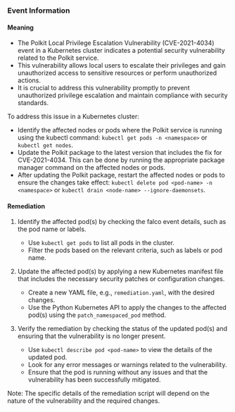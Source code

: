 
### Event Information

#### Meaning

- The Polkit Local Privilege Escalation Vulnerability (CVE-2021-4034) event in a Kubernetes cluster indicates a potential security vulnerability related to the Polkit service.
- This vulnerability allows local users to escalate their privileges and gain unauthorized access to sensitive resources or perform unauthorized actions.
- It is crucial to address this vulnerability promptly to prevent unauthorized privilege escalation and maintain compliance with security standards.

To address this issue in a Kubernetes cluster:
- Identify the affected nodes or pods where the Polkit service is running using the kubectl command: `kubectl get pods -n <namespace>` or `kubectl get nodes`.
- Update the Polkit package to the latest version that includes the fix for CVE-2021-4034. This can be done by running the appropriate package manager command on the affected nodes or pods.
- After updating the Polkit package, restart the affected nodes or pods to ensure the changes take effect: `kubectl delete pod <pod-name> -n <namespace>` or `kubectl drain <node-name> --ignore-daemonsets`.

#### Remediation

1. Identify the affected pod(s) by checking the falco event details, such as the pod name or labels.
   - Use `kubectl get pods` to list all pods in the cluster.
   - Filter the pods based on the relevant criteria, such as labels or pod name.

2. Update the affected pod(s) by applying a new Kubernetes manifest file that includes the necessary security patches or configuration changes.
   - Create a new YAML file, e.g., `remediation.yaml`, with the desired changes.
   - Use the Python Kubernetes API to apply the changes to the affected pod(s) using the `patch_namespaced_pod` method.

3. Verify the remediation by checking the status of the updated pod(s) and ensuring that the vulnerability is no longer present.
   - Use `kubectl describe pod <pod-name>` to view the details of the updated pod.
   - Look for any error messages or warnings related to the vulnerability.
   - Ensure that the pod is running without any issues and that the vulnerability has been successfully mitigated.

Note: The specific details of the remediation script will depend on the nature of the vulnerability and the required changes.

